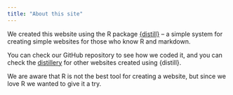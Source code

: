 ```yaml
---
title: "About this site"
---
```


We created this website using the R package [{distill}](https://rstudio.github.io/distill/) -- a simple system for creating simple websites for those who know R and markdown.

You can check our GitHub repository [<i class='fa fa-github'></i>](https://github.com/data-zoo-gang/DZG_website) to see how we coded it, and you can check the [distillery](https://distillery.rbind.io/) for other websites created using {distill}.

We are aware that R is not the best tool for creating a website, but since we love R we wanted to give it a try.
